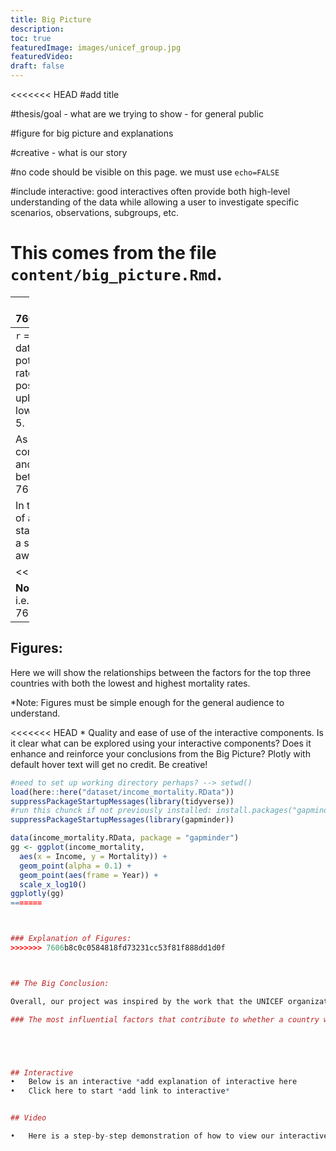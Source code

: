 ```yaml
---
title: Big Picture
description:
toc: true
featuredImage: images/unicef_group.jpg
featuredVideo:
draft: false
---
```


<<<<<<< HEAD
#add title 

#thesis/goal - what are we trying to show - for general public 

#figure for big picture and explanations


#creative - what is our story 

#no code should be visible on this page. we must use `echo=FALSE`


#include interactive: good interactives often provide both high-level understanding of the data while allowing a user to investigate specific scenarios, observations, subgroups, etc.


This comes from the file `content/big_picture.Rmd`.
=======
---
>>>>>>> 7606b8c0c0584818fd73231cc53f81f888dd1d0f

## The State of the World's Children Under the Age of 5: what countries are better equipped for a stronger, healther generation? 

<<<<<<< HEAD
---
```r

```
=======
After our analysis with the institutional data, we have outlined a few notable factors that potentially influence the world's child mortality rates. With this information, we can provide possible suggestions about what can be done to uphold the standards of the countries with the lowest mortality rates for children under the age of 5. 


As you scroll through this page, you will see us comparing the top three countries with the lowest and highest mortality rates, and what factors differ between them. 
>>>>>>> 7606b8c0c0584818fd73231cc53f81f888dd1d0f


In the end, we hope that you are able to have more of an insight into the main differences between the state of children in countries across the world, over a span of time. This will also provide some awareness for future patterns as well. 

<<<<<<< HEAD
=======
  
**Note**: This page should have no code visible, i.e. use `echo=FALSE`.  
>>>>>>> 7606b8c0c0584818fd73231cc53f81f888dd1d0f

---

## Figures: 

Here we will show the relationships between the factors for the top three countries with both the lowest and highest mortality rates. 

*Note: Figures must be simple enough for the general audience to understand. 

<<<<<<< HEAD
* Quality and ease of use of the interactive components.
Is it clear what can be explored using your interactive components?
Does it enhance and reinforce your conclusions from the Big Picture?
Plotly with default hover text will get no credit. Be creative!

```r
#need to set up working directory perhaps? --> setwd()
load(here::here("dataset/income_mortality.RData"))
suppressPackageStartupMessages(library(tidyverse))
#run this chunck if not previously installed: install.packages("gapminder")
suppressPackageStartupMessages(library(gapminder))

data(income_mortality.RData, package = "gapminder")
gg <- ggplot(income_mortality,
  aes(x = Income, y = Mortality)) +
  geom_point(alpha = 0.1) +
  geom_point(aes(frame = Year)) +
  scale_x_log10()
ggplotly(gg)
=======



### Explanation of Figures: 
>>>>>>> 7606b8c0c0584818fd73231cc53f81f888dd1d0f



## The Big Conclusion: 

Overall, our project was inspired by the work that the UNICEF organization does in collecting data to better understand what needs to be done to better improve the lives of children across the world. With the analysis we have provided on this page, we have described a few of the many factors that are affecting the survival of children. 

### The most influential factors that contribute to whether a country would have a low or high mortality rate for children under 5 are shown below: 





## Interactive 
•	Below is an interactive *add explanation of interactive here
•	Click here to start *add link to interactive* 


## Video 

•	Here is a step-by-step demonstration of how to view our interactive

```



